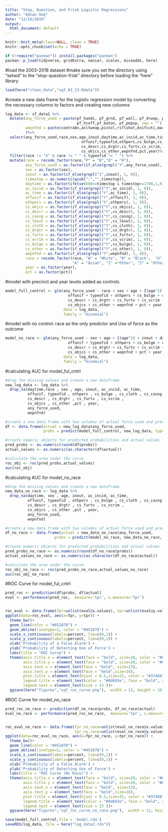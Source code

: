 ---
title: "Stop, Question, and Frisk Logistic Regressions"
author: "Adnan Hoq"
date: "12/16/2019"
output:
  html_document: default
---

```{r setup, include=FALSE}
knitr::knit_meta(class=NULL, clean = TRUE)
knitr::opts_chunk$set(echo = TRUE)
```


```{r include=FALSE}
if (!require("pacman")) install.packages("pacman")
pacman::p_load(tidyverse, gridExtra, naniar, scales, miceadds, here)

```

#load the 2003-2018 dataset
#make sure you set the directory using "setwd" to the "stop-question-frisk" directory before loading the "here" library

```{r load-data}

load(here("clean_data","sqf_03_13.Rdata"))

```


#create a new data frame for the logistic regression model by converting the necessary columns to factors and creating new columns

```{r create-data-frame}

log_data <- sf_data1 %>%
  mutate(any_force_used = paste(pf_hands, pf_grnd, pf_wall, pf_drwep, pf_ptwep,
                                pf_hcuff,pf_baton, pf_pepsp, sep = ""),
         wepnfnd = paste(contrabn,asltweap,pistol,riflshot,knifcuti,machgun,othrweap, sep = "")
         )%>%
  select(any_force_used,race,sex,age,inout,daytime,ac_incid,ac_time,timestop,
                                  offunif,typeofid,othpers,cs_bulge,cs_cloth,cs_casng,cs_lkout,
                                  cs_descr,cs_drgtr,cs_furtv,cs_vcrim,
                                  cs_objcs,cs_other,wepnfnd,pct,year)%>%
  filter(race != "X" & race != " " & typeofid != " ") %>%
  mutate(race = recode_factor(race,"P" = "B","Q" = "H"),
         any_force_used = as.factor(if_else(grepl("Y",any_force_used), 1, 0)),
         sex = as.factor(sex),
         inout = as.factor(if_else(grepl("I",inout), 1, 0)),
         timestop = as.numeric(gsub(":","",timestop)),
         daytime = as.factor(ifelse(600<=timestop & timestop<=1700,1,0)),
         ac_incid = as.factor(if_else(grepl("Y",ac_incid), 1, 0)),
         ac_time = as.factor(if_else(grepl("Y",ac_time), 1, 0)),
         offunif = as.factor(if_else(grepl("Y",offunif), 1, 0)),
         othpers = as.factor(if_else(grepl("Y",othpers), 1, 0)),
         cs_objcs = as.factor(if_else(grepl("Y",cs_objcs), 1, 0)),
         cs_descr = as.factor(if_else(grepl("Y",cs_descr), 1, 0)),
         cs_casng = as.factor(if_else(grepl("Y",cs_casng), 1, 0)),
         cs_lkout = as.factor(if_else(grepl("Y",cs_lkout), 1, 0)),
         cs_cloth = as.factor(if_else(grepl("Y",cs_cloth), 1, 0)),
         cs_drgtr = as.factor(if_else(grepl("Y",cs_drgtr), 1, 0)),
         cs_furtv = as.factor(if_else(grepl("Y",cs_furtv), 1, 0)),
         cs_vcrim = as.factor(if_else(grepl("Y",cs_vcrim), 1, 0)),
         cs_bulge = as.factor(if_else(grepl("Y",cs_bulge), 1, 0)),
         cs_other = as.factor(if_else(grepl("Y",cs_other), 1, 0)),
         wepnfnd = as.factor(if_else(grepl("Y",wepnfnd), 1, 0)),
         race = recode_factor(race, "W" = "White", "B" = "Black",  "H" ="Hispanic",
                              "A" = "Asian", "I" ="Other", "Z" = "Other"),
         year = as.factor(year),
         pct = as.factor(pct))

```

#model with precinct and year levels added as controls
```{r model-full-control}
model_full_control <- glm(any_force_used ~ race + sex + age + I(age^2) + inout + daytime + ac_incid + ac_time +
                            offunif + typeofid + othpers + cs_bulge + cs_cloth + cs_casng + cs_lkout +
                            cs_descr + cs_drgtr + cs_furtv + cs_vcrim +
                            cs_objcs + cs_other + wepnfnd + pct + year,
                          data = log_data,
                          family = "binomial")
```


#model with no control: race as the only predictor and Use of force as the outcome
```{r model-no-race}
model_no_race <- glm(any_force_used ~ sex + age + I(age^2) + inout + daytime + ac_incid + ac_time +
                            offunif + typeofid + othpers + cs_bulge + cs_cloth + cs_casng + cs_lkout +
                            cs_descr + cs_drgtr + cs_furtv + cs_vcrim +
                            cs_objcs + cs_other + wepnfnd + pct + year,
                          data = log_data,
                          family = "binomial")

```

#calculating AUC for model_ful_cntrl
```{r auc-full-control}
#drop the missing values and create a new dataframe
new_log_data <- log_data %>%
  drop_na(daytime,race , sex , age, inout, ac_incid, ac_time,
          offunif, typeofid , othpers , cs_bulge , cs_cloth , cs_casng , cs_lkout ,
          cs_descr , cs_drgtr , cs_furtv , cs_vcrim ,
          cs_objcs , cs_other ,pct , year,
          any_force_used,
          wepnfnd)

#create a new data frame with two columns of actual force used and predicted probability of use of force
df <- data.frame(actual = new_log_data$any_force_used,
                 probs = predict(model_full_control, new_log_data, type = "response"))

#create numeric objects for predicted probabilities and actual values
pred_probs <- as.numeric(round(df$probs))
actual_values <- as.numeric(as.character(df$actual))

#calculate the area under the curve
roc_obj <- roc(pred_probs,actual_values)
auc(roc_obj)

```


#calculating AUC for model_no_race
```{r auc-no-race}
#drop the missing values and create a new dataframe
new_data_no_race <- log_data %>%
  drop_na(daytime, sex , age, inout, ac_incid, ac_time,
          offunif, typeofid , othpers , cs_bulge , cs_cloth , cs_casng , cs_lkout ,
          cs_descr , cs_drgtr , cs_furtv , cs_vcrim ,
          cs_objcs , cs_other ,pct , year,
          any_force_used,
          wepnfnd)

#create a new data frame with two columns of actual force used and predicted probability of use of force
df_no_race <- data.frame(actual = new_data_no_race$any_force_used,
                      probs = predict(model_no_race, new_data_no_race, type = "response"))

#create numeric objects for predicted probabilities and actual values
pred_probs_no_race <- as.numeric(round(df_no_race$probs))
actual_values_no_race <- as.numeric(as.character(df_no_race$actual))

#calculate the area under the curve
roc_obj_no_race <- roc(pred_probs_no_race,actual_values_no_race)
auc(roc_obj_no_race)
```


#ROC Curve for model_ful_cntrl
```{r roc-full-control}
pred_roc <- prediction(df$probs, df$actual)
eval <- performance(pred_roc,  measure='tpr', x.measure='fpr')


roc_eval <- data.frame(fpr=unlist(eval@x.values), tpr=unlist(eval@y.values))
ggplot(data=roc_eval, aes(x=fpr, y=tpr)) +
  theme_bw()+
  geom_line(color = "#451878") +
  geom_abline(linetype=2, color = "#451878") +
  scale_x_continuous(labels=percent, lim=c(0,1)) +
  scale_y_continuous(labels=percent, lim=c(0,1)) +
  xlab('Probability of a False Alarm') +
  ylab('Probability of Detecting Use of Force') +
  labs(title = "ROC Curve") +
  theme(axis.title.x = element_text(face = "bold", size=20, color = "#0d693e"),
        axis.title.y = element_text(face = "bold", size=20, color = "#0d693e"),
        axis.text.x = element_text(face = "bold", size=15),
        axis.text.y = element_text(face = "bold",size=18),
        plot.title = element_text(hjust = 0.5,size=25, color = "#374687",face = "bold"),
        legend.title = element_text(color = "#0d693e", face = "bold", size = 18 ),
        legend.text = element_text(size = 15 ))+
  ggsave(here("figures","sqf_roc_curve.png"),  width = 12, height = 10, dpi = 150, units = "in", device='png')


```


#ROC Curve for model_no_race
```{r roc-no-race}
pred_roc_no_race <- prediction(df_no_race$probs, df_no_race$actual)
eval_no_race <- performance(pred_roc_no_race,  measure='tpr', x.measure='fpr')


roc_eval_no_race <- data.frame(fpr_no_race=unlist(eval_no_race@x.values),
                               tpr_no_race=unlist(eval_no_race@y.values))
ggplot(data=roc_eval_no_race, aes(x=fpr_no_race, y=tpr_no_race)) +
  theme_bw()+
  geom_line(color = "#451878") +
  geom_abline(linetype=2, color = "#451878") +
  scale_x_continuous(labels=percent, lim=c(0,1)) +
  scale_y_continuous(labels=percent, lim=c(0,1)) +
  xlab('Probability of a False Alarm') +
  ylab('Probability of Detecting Use of Force') +
  labs(title = "ROC Curve (No Race)") +
  theme(axis.title.x = element_text(face = "bold", size=20, color = "#0d693e"),
        axis.title.y = element_text(face = "bold", size=20, color = "#0d693e"),
        axis.text.x = element_text(face = "bold", size=15),
        axis.text.y = element_text(face = "bold",size=18),
        plot.title = element_text(hjust = 0.5,size=25, color = "#374687",face = "bold"),
        legend.title = element_text(color = "#0d693e", face = "bold", size = 18 ),
        legend.text = element_text(size = 15 ))+
  ggsave(here("figures","sqf_roc_curve_no_race.png"),  width = 12, height = 10, dpi = 150, units = "in", device='png')


```



```{r save-outputs}
save(model_full_control,file = 'model.rda')
saveRDS(log_data, file = here("log_data2.rds"))
```


